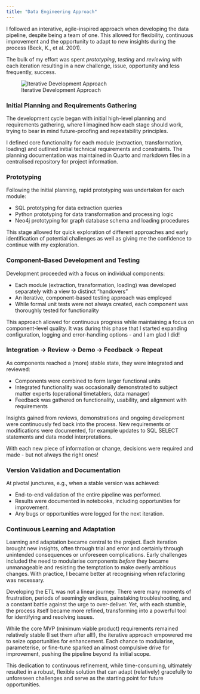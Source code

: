 ```yaml
---
title: "Data Engineering Approach"
---
```


I followed an interative, agile-inspired approach when developing the data pipeline, despite being a team of one.  This allowed for flexibility, continuous improvement and the opportunity to adapt to new insights during the process (Beck, K., et al. 2001).  

The bulk of my effort was spent *prototyping*, *testing* and *reviewing* with each iteration resulting in a new challenge, issue, opportunity and less frequently, success.


![Iterative Development Approach](./images/iteration.png){.medium-image}


### Initial Planning and Requirements Gathering

The development cycle began with initial high-level planning and requirements gathering, where I imagined how each stage should work, trying to bear in mind future-proofing and repeatability principles. 

I defined core functionality for each module (extraction, transformation, loading) and outlined initial technical requirements and constraints. The planning documentation was maintained in Quarto and markdown files in a centralised repository for project information. 

### Prototyping

Following the initial planning, rapid prototyping was undertaken for each module:

- SQL prototyping for data extraction queries
- Python prototyping for data transformation and processing logic
- Neo4j prototyping for graph database schema and loading procedures

This stage allowed for quick exploration of different approaches and early identification of potential challenges as well as giving me the confidence to continue with my exploration.

### Component-Based Development and Testing

Development proceeded with a focus on individual components:

- Each module (extraction, transformation, loading) was developed separately with a view to distinct "handovers"
- An iterative, component-based testing approach was employed
- While formal unit tests were not always created, each component was thoroughly tested for functionality

This approach allowed for continuous progress while maintaining a focus on component-level quality.  It was during this phase that I started expanding configuration, logging and error-handling options - and I am glad I did!

### Integration -> Review -> Demo -> Feedback -> Repeat

As components reached a (more) stable state, they were integrated and reviewed:

- Components were combined to form larger functional units
- Integrated functionality was occasionally demonstrated to subject matter experts (operational timetablers, data manager)
- Feedback was gathered on functionality, usability, and alignment with requirements

Insights gained from reviews, demonstrations and ongoing development were continuously fed back into the process.  New requirements or modifications were documented, for example updates to SQL SELECT statements and data model interpretations.

With each new piece of information or change, decisions were required and made - but not always the right ones!

### Version Validation and Documentation

At pivotal junctures, e.g., when a stable version was achieved:

- End-to-end validation of the entire pipeline was performed.
- Results were documented in notebooks, including opportunities for improvement.
- Any bugs or opportunities were logged for the next iteration.

### Continuous Learning and Adaptation

Learning and adaptation became central to the project. Each iteration brought new insights, often through trial and error and certainly through unintended consequences or unforeseen complications. Early challenges included the need to modularise components _*before*_ they became unmanageable and resisting the temptation to make overly ambitious changes. With practice, I became better at recognising when refactoring was necessary. 

Developing the ETL was not a linear journey. There were many moments of frustration, periods of seemingly endless, painstaking troubleshooting, and a constant battle against the urge to over-deliver. Yet, with each stumble, the process itself became more refined, transforming into a powerful tool for identifying and resolving issues. 

While the core MVP (minimum viable product) requirements remained relatively stable (I set them after all!), the iterative approach empowered me to seize opportunities for enhancement. Each chance to modularise, parameterise, or fine-tune sparked an almost compulsive drive for improvement, pushing the pipeline beyond its initial scope. 

This dedication to continuous refinement, while time-consuming, ultimately resulted in a robust, flexible solution that can adapt (relatively) gracefully to unforeseen challenges and serve as the starting point for future opportunities.  